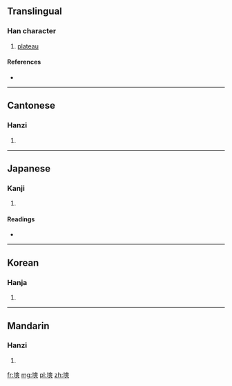 ==Translingual==

===Han character===
{{Han char|rn=32|rad=土|as=11|sn=14|four=4413<sub>4</sub>|canj=土大大大 (GKKK)}}

# [[plateau]]

====References====
* {{Han ref|kx=0237.090|dkj=05401|dj=0475.160|hdz=10479.030|uh=587D|ud=22653|bh=B9D7|bd=47575}}

----

==Cantonese==

===Hanzi===
{{yue-hanzi|jyut=|y=song2}}

# {{defn|lang=yue|sort=土11}}

----

==Japanese==

===Kanji===
{{ja-kanji|grade=|rs=土11}}

# {{defn|lang=ja|sort=土11}}

====Readings====
* {{ja-readings|on=[[そう]] (sō), [[しょう]] (shō)|kun=}}

----

==Korean==

===Hanja===
{{ko-hanja|hangeul=상|rv=sang|mr=sang}}

# {{defn|lang=ko|sort=土11}}

----

==Mandarin==

===Hanzi===
{{cmn-hanzi|pin=[[shuǎng]] ([[shuang3]])|wg=shuang<sup>3</sup>}}

# {{defn|lang=cmn|sort=土11}}

[[fr:塽]]
[[mg:塽]]
[[pl:塽]]
[[zh:塽]]